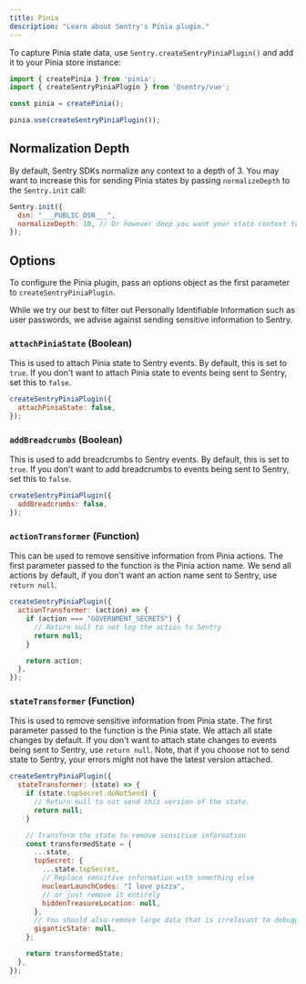```yaml
---
title: Pinia
description: "Learn about Sentry's Pinia plugin."
---
```


To capture Pinia state data, use `Sentry.createSentryPiniaPlugin()` and add it to your Pinia store instance:

```javascript
import { createPinia } from 'pinia';
import { createSentryPiniaPlugin } from '@sentry/vue';

const pinia = createPinia();

pinia.use(createSentryPiniaPlugin());
```

## Normalization Depth

By default, Sentry SDKs normalize any context to a depth of 3. You may want to increase this for sending Pinia states by passing `normalizeDepth` to the `Sentry.init` call:

```javascript
Sentry.init({
  dsn: "___PUBLIC_DSN___",
  normalizeDepth: 10, // Or however deep you want your state context to be.
});
```

## Options

To configure the Pinia plugin, pass an options object as the first parameter to `createSentryPiniaPlugin`.

<Alert level="warning" title="Note">

While we try our best to filter out Personally Identifiable Information such as user passwords, we advise against sending sensitive information to Sentry.

</Alert>


### `attachPiniaState` (Boolean)

This is used to attach Pinia state to Sentry events. By default, this is set to `true`. If you don't want to attach Pinia state to events being sent to Sentry, set this to `false`.

```javascript
createSentryPiniaPlugin({
  attachPiniaState: false,
});
```

### `addBreadcrumbs` (Boolean)

This is used to add breadcrumbs to Sentry events. By default, this is set to `true`. If you don't want to add breadcrumbs to events being sent to Sentry, set this to `false`.

```javascript
createSentryPiniaPlugin({
  addBreadcrumbs: false,
});
```

### `actionTransformer` (Function)

This can be used to remove sensitive information from Pinia actions. The first parameter passed to the function is the Pinia action name. We send all actions by default, if you don't want an action name sent to Sentry, use `return null`.

```javascript
createSentryPiniaPlugin({
  actionTransformer: (action) => {
    if (action === "GOVERNMENT_SECRETS") {
      // Return null to not log the action to Sentry
      return null;
    }

    return action;
  },
});
```

### `stateTransformer` (Function)

This is used to remove sensitive information from Pinia state. The first parameter passed to the function is the Pinia state. We attach all state changes by default. If you don't want to attach state changes to events being sent to Sentry, use `return null`. Note, that if you choose not to send state to Sentry, your errors might not have the latest version attached.

```javascript
createSentryPiniaPlugin({
  stateTransformer: (state) => {
    if (state.topSecret.doNotSend) {
      // Return null to not send this version of the state.
      return null;
    }

    // Transform the state to remove sensitive information
    const transformedState = {
      ...state,
      topSecret: {
        ...state.topSecret,
        // Replace sensitive information with something else
        nuclearLaunchCodes: "I love pizza",
        // or just remove it entirely
        hiddenTreasureLocation: null,
      },
      // You should also remove large data that is irrelevant to debugging to not clutter your Sentry issues
      giganticState: null,
    };

    return transformedState;
  },
});
```

